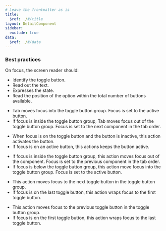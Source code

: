 ```yaml
---
# Leave the frontmatter as is
title:
  $ref: ./#/title
layout: DetailComponent
sidebar:
  exclude: true
data:
  $ref: ./#/data
---
```


### Best practices

On focus, the screen reader should:
  - Identify the toggle button.
  - Read out the text.
  - Expresses the state.
  - Read the position of the option within the total number of buttons available.

<KeyboardControls>
<KeyboardControl keyOrCombos="Tab">

- Tab moves focus into the toggle button group. Focus is set to the active button.
- If focus is inside the toggle button group, Tab moves focus out of the toggle button group. Focus is set to the next component in the tab order.

</KeyboardControl>
<KeyboardControl keyOrCombos="Space / Enter">

- When focus is on the toggle button and the button is inactive, this action activates the button.
- If focus is on an active button, this actions keeps the button active.

</KeyboardControl>
<KeyboardControl keyOrCombos="Shift + Tab">

- If focus is inside the toggle button group, this action moves focus out of the component. Focus is set to the previous component in the tab order.
- If focus is below the toggle button group, this action move focus into the toggle button group. Focus is set to the active button.

</KeyboardControl>
<KeyboardControl keyOrCombos="Right arrow / Down arrow">

- This action moves focus to the next toggle button in the toggle button group.
- If focus is on the last toggle button, this action wraps focus to the first toggle button.

</KeyboardControl>
<KeyboardControl keyOrCombos="Left arrow / Up arrow">

- This action moves focus to the previous toggle button in the toggle button group.
- If focus is on the first toggle button, this action wraps focus to the last toggle button.

</KeyboardControl>
</KeyboardControls>
